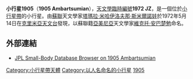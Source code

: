{{Infobox planet 
| width = 25em 
| bgcolour = #FFFFC0 
| apsis = 
| name = Ambartsumian
| symbol = 
| image = 
| caption = 
| discovery = yes 
| discovery_ref = 
| discoverer = [[塔瑪拉·米哈伊洛夫那·斯米爾諾娃|塔瑪拉·米哈伊洛夫那·斯米爾諾娃]]
| discovery_site = [[克里米亞天文台|克里米亞天文台]]
| discovered = 1972年5月14日
| designations = yes
| mp_name = 1905
| alt_names = 1972 JZ
| named_after = [[維克托·安巴楚勉|維克托·安巴楚勉]]
| mp_category = 
| orbit_ref = 
| epoch = May 14, 2008
| aphelion = 2.5851369
| perihelion = 1.8610817
| semimajor = 
| eccentricity = 0.1628474
| period = 1210.7086372
| avg_speed = 
| inclination = 2.61439
| asc_node = 201.54209
| mean_anomaly = 294.18958
| arg_peri = 61.35870
| satellites = 
| physical_characteristics = yes 
| dimensions = 
| mass = 
| density = 
| surface_grav = 
| escape_velocity = 
| sidereal_day = 
| axial_tilt = 
| pole_ecliptic_lat = 
| pole_ecliptic_lon = 
| albedo = 
| temperatures= 
| temp_name1 = 
| mean_temp_1 = 
| max_temp_1 = 
| temp_name2 = 
| max_temp_2 = 
| spectral_type = 
| abs_magnitude = 13.5
}}
'''小行星1905'''（'''1905 Ambartsumian'''），[[天文學臨時編號|天文學臨時編號]]'''1972 JZ'''，是一個位於[[小行星帶|小行星帶]]的小行星。由[[蘇聯|蘇聯]]天文學家[[塔瑪拉·米哈伊洛夫那·斯米爾諾娃|塔瑪拉·米哈伊洛夫那·斯米爾諾娃]]於1972年5月14日在[[克里米亞天文台|克里米亞天文台]]發現，以蘇聯籍[[亞美尼亞|亞美尼亞]]天文學家[[維克托·安巴楚勉|維克托·安巴楚勉]]命名。

== 外部連結 ==
*[http://ssd.jpl.nasa.gov/sbdb.cgi?sstr=1905+Ambartsumian JPL Small-Body Database Browser on 1905 Ambartsumian]

{{Minor Planet Number|[[小行星1904|1904 Massevitch]]|[[小行星1906|1906 Naef]]}}

{{DEFAULTSORT:Ambartsumian}}
[[Category:小行星帶天體|Category:小行星帶天體]]
[[Category:以人名命名的小行星|Category:以人名命名的小行星]]
[[Category:1972年發現的小行星|1905]]

{{Beltasteroid-stub}}
{{小天體}}